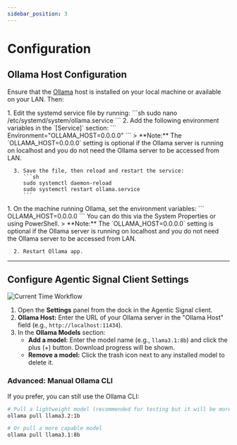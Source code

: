 ```yaml
---
sidebar_position: 3
---
```


# Configuration

## Ollama Host Configuration

Ensure that the [Ollama](https://ollama.ai) host is installed on your local machine or available on your LAN. Then:


<Tabs>
   <TabItem value="linux" label="Linux" default>
      1. Edit the systemd service file by running:
         ```sh
         sudo nano /etc/systemd/system/ollama.service
         ```
      2. Add the following environment variables in the `[Service]` section:
         ```
         Environment="OLLAMA_HOST=0.0.0.0"
         ```
         > **Note:** The `OLLAMA_HOST=0.0.0.0` setting is optional if the Ollama server is running on localhost and you do not need the Ollama server to be accessed from LAN.

      3. Save the file, then reload and restart the service:
         ```sh
         sudo systemctl daemon-reload
         sudo systemctl restart ollama.service
         ```
   </TabItem>
   <TabItem value="windows" label="Windows">
      1. On the machine running Ollama, set the environment variables:
         ```
         OLLAMA_HOST=0.0.0.0
         ```
         You can do this via the System Properties or using PowerShell.
         > **Note:** The `OLLAMA_HOST=0.0.0.0` setting is optional if the Ollama server is running on localhost and you do not need the Ollama server to be accessed from LAN.

      2. Restart Ollama app.
   </TabItem>
</Tabs>

---

## Configure Agentic Signal Client Settings

![Current Time Workflow](/img/settings-preview.jpg)

1. Open the **Settings** panel from the dock in the Agentic Signal client.
2. **Ollama Host:** Enter the URL of your Ollama server in the "Ollama Host" field (e.g., `http://localhost:11434`).
3. In the **Ollama Models** section:
   - **Add a model:** Enter the model name (e.g., `llama3.1:8b`) and click the plus (+) button. Download progress will be shown.
   - **Remove a model:** Click the trash icon next to any installed model to delete it.

### Advanced: Manual Ollama CLI

If you prefer, you can still use the Ollama CLI:

```bash
# Pull a lightweight model (recommended for testing but it will be more error prone)
ollama pull llama3.2:1b

# Or pull a more capable model
ollama pull llama3.1:8b
```